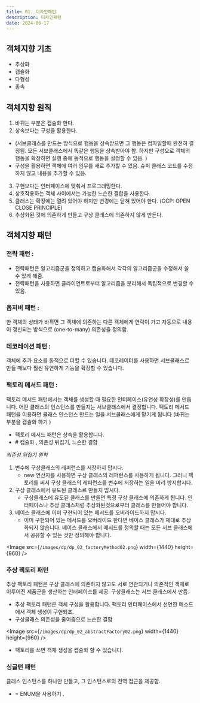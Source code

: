 ```yaml
---
title: 01. 디자인패턴 
description: 디자인패턴
date: 2024-06-17
---
```

## 객체지향 기초
- 추상화
- 캡슐화
- 다형성
- 종속

## 객체지향 원칙
1. 바뀌는 부분은 캡슐화 한다.
2. 상속보다는 구성을 활용한다. 
  - (서브클래스를 만드는 방식으로 행동을 상속받으면 그 행동은 컴파일할때 완전히 결정됨. 모든 서브클래스에서 똑같은 행동을 상속받아야 함. 하지만 구성으로 객체의 행동을 확장하면 실행 중에 동적으로 행동을 설정할 수 있음. )
  - 구성을 활용하면 객체에 여러 임무를 새로 추가할 수 있음. 슈퍼 클래스 코드를 수정하지 않고 내용을 추가할 수 있음. 
3. 구현보다는 인터페이스에 맞춰서 프로그래밍한다.
4. 상호작용하는 객체 사이에서는 가능한 느슨한 결합을 사용한다.
5. 클래스는 확장에는 열려 있어야 하지만 변경에는 닫혀 있어야 한다. (OCP: OPEN CLOSE PRINCIPLE)
6. 추상화된 것에 의존하게 만들고 구상 클래스에 의존하지 않게 만든다. 

## 객체지향 패턴
###  전략 패턴 : 
- 전략패턴은 알고리즘군을 정의하고 캡슐화해서 각각의 알고리즘군을 수정해서 쓸 수 있게 해줌.
- 전략패턴을 사용하면 클라이언트로부터 알고리즘을 분리해서 독립적으로 변경할 수 있음. 


###  옵저버 패턴 : 
한 객체의 상태가 바뀌면 그 객체에 의존하는 다른 객체에게 연락이 가고 자동으로 내용이 갱신되는 방식으로 (one-to-many) 의존성을 정의함.


### 데코레이션 패턴 :
객체에 추가 요소를 동적으로 더할 수 있습니다. 데코레이터를 사용하면 서브클래스르 만들 때보다 훨씬 유연하게 기능을 확장할 수 있습니다. 

### 팩토리 메서드 패턴 : 
팩토리 메서드 패턴에서는 객체를 생성할 때 필요한 인터페이스(유연성 확장성)를 만듭니다. 어떤 클래스의 인스턴스를 만들지는 서브클래스에서 결정합니다. 팩토리 메서드 패턴을 이용하면 클래스 인스턴스 만드는 일을 서브클래스에게 맡기게 됩니다 (바뀌는 부분을 캡슐화 하기 )
- 팩토리 메서드 패턴은 상속을 활용합니다.
- \# 캡슐화 , 의존성 뒤집기, 느슨한 결합

_의존성 뒤집기 원칙_
1. 변수에 구상클래스의 레퍼런스를 저장하지 맙시다.
    - new 연산자를 사용하면 구상 클래스의 레퍼런스를 사용하게 됩니다. 그러니 팩토리를 써서 구상 클래스의 레퍼런스를 변수에 저장하는 일을 미리 방지합시다. 
2. 구상 클래스에서 유도된 클래스르 만들지 맙시다.
    - 구상클래스에 유도된 클래스를 만들면 특정 구상 클래스에 의존하게 됩니다. 인터페이스나 추상 클래스처럼 추상화된것으로부터 클래스를 만들어야 합니다. 
3. 베이스 클래스에 이미 구현되어 있는 메서드를 오버라이드하지 맙시다. 
    - 이미 구현되어 있는 메서드를 오버라이드 한다면 베이스 클래스가 제대로 추상화되지 않습니다. 베이스 클래스에서 메서드를 정의할 때는 모든 서브 클래스에서 공유할 수 있는 것만 정의해야 합니다. 

<Image
src={`/images/dp/dp_02_factoryMethod02.png`}
width={1440}
height={960}
/>

### 추상 팩토리 패턴 
추상 팩토리 패턴은 구상 클래스에 의존하지 않고도 서로 연관되거나 의존적인 객체로 이루어진 제품군을 생산하는 인터페이스를 제공. 구상클래스는 서브 클래스에서 만듬. 
- 추상 팩토리 패턴은 객체 구성을 활용합니다. 팩토리 인터페이스에서 선언한 메소드에서 객체 생성이 구현되죠.
- 구상클래스 의존성을 줄여줌으로 느슨한 결합 

<Image
src={`/images/dp/dp_02_abstractFactory02.png`}
width={1440}
height={960}
/>

- 팩토리를 쓰면 객체 생성을 캡슐화 할 수 있습니다.

### 싱글턴 패턴 
클래스 인스턴스를 하나만 만들고, 그 인스턴스로의 전역 접근을 제공함.
- = ENUM을 사용하기 .